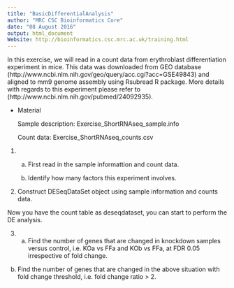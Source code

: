 ```yaml
---
title: "BasicDifferentialAnalysis"
author: "MRC CSC Bioinformatics Core"
date: "08 August 2016"
output: html_document
Website: http://bioinformatics.csc.mrc.ac.uk/training.html
---
```


In this exercise, we will read in a count data from erythroblast differentiation experiment in mice. This data was downloaded from GEO database (http://www.ncbi.nlm.nih.gov/geo/query/acc.cgi?acc=GSE49843) and aligned to mm9 genome assembly using  Rsubread R package. More details with regards to this experiment please refer to (http://www.ncbi.nlm.nih.gov/pubmed/24092935). 

* Material

  Sample description: Exercise_ShortRNAseq_sample.info

  Count data: Exercise_ShortRNAseq_counts.csv



1. 

   a) First read in the sample informattion and count data.

   b) Identify how many factors this experiment involves.


2. Construct DESeqDataSet object using sample information and counts data.


Now you have the count table as deseqdataset, you can start to perform the DE analysis.

3. a) Find the number of genes that are changed in knockdown samples versus control, i.e. KOa vs FFa and KOb vs FFa, at FDR 0.05 irrespective of fold change.

 b) Find the number of genes that are changed in the above situation with fold change threshold, i.e. fold change ratio > 2.






